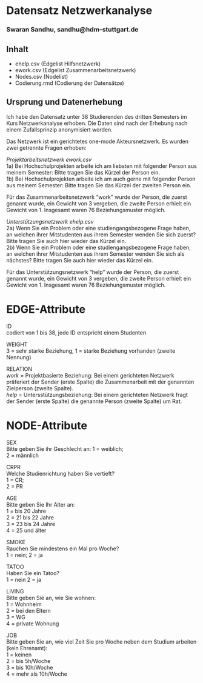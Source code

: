 # Datensatz Netzwerkanalyse #
### Swaran Sandhu, sandhu@hdm-stuttgart.de ###

## Inhalt
- ehelp.csv (Edgelist Hilfsnetzwerk)
- ework.csv (Edgelist Zusammenarbeitsnetzwerk)
- Nodes.csv (Nodelist)
- Codierung.rmd (Codierung der Datensätze)

## Ursprung und Datenerhebung
Ich habe den Datensatz unter 38 Studierenden des dritten Semesters im Kurs Netzwerkanalyse erhoben. Die Daten sind nach der Erhebung nach einem Zufallsprinzip anonymisiert worden.

Das Netzwerk ist ein gerichtetes one-mode Akteursnetzwerk. Es wurden zwei getrennte Fragen erhoben:

*Projektarbeitsnetzwerk ework.csv*  
1a) Bei Hochschulprojekten arbeite ich am liebsten mit folgender Person aus meinem Semester: Bitte tragen Sie das Kürzel der Person ein.  
1b) Bei Hochschulprojekten arbeite ich am auch gerne mit folgender Person aus meinem Semester: Bitte tragen Sie das Kürzel der zweiten Person ein.  

Für das Zusammenarbeitsnetzwerk "work" wurde der Person, die zuerst genannt wurde, ein Gewicht von 3 vergeben, die zweite Person erhielt ein Gewicht von 1. Insgesamt waren 76 Beziehungsmuster möglich.  

*Unterstützungsnetzwerk ehelp.csv*  
2a) Wenn Sie ein Problem oder eine studiengangsbezogene Frage haben, an welchen ihrer Mitstudenten aus ihrem Semester wenden Sie sich zuerst?  Bitte tragen Sie auch hier wieder das Kürzel ein.  
2b) Wenn Sie ein Problem oder eine studiengangsbezogene Frage haben, an welchen ihrer Mitstudenten aus ihrem Semester wenden Sie sich als nächstes? Bitte tragen Sie auch hier wieder das Kürzel ein.

Für das Unterstützungsnetzwerk "help" wurde der Person, die zuerst genannt wurde, ein Gewicht von 3 vergeben, die zweite Person erhielt ein Gewicht von 1. Insgesamt waren 76 Beziehungsmuster möglich.


# EDGE-Attribute

ID  
codiert von 1 bis 38, jede ID entspricht einem Studenten

WEIGHT  
3 = sehr starke Beziehung,
1 = starke Beziehung vorhanden (zweite Nennung)

RELATION  
*work* = Projektbasierte Beziehung: Bei einem gerichteten Netzwerk präferiert der Sender (erste Spalte) die Zusammenarbeit mit der genannten Zielperson (zweite Spalte).  
*help* = Untersstützungsbeziehung: Bei einem gerichteten Netzwerk fragt der Sender (erste Spalte) die genannte Person (zweite Spalte) um Rat.

# NODE-Attribute  
  
SEX  
Bitte geben Sie ihr Geschlecht an:
1 = weiblich;  
2 = männlich
  
CRPR  
Welche Studienrichtung haben Sie vertieft?  
1 = CR;  
2 = PR

AGE  
Bitte geben Sie Ihr Alter an:  
1 = bis 20 Jahre  
2 = 21 bis 22 Jahre  
3 = 23 bis 24 Jahre  
4 = 25 und älter  

SMOKE  
Rauchen Sie mindestens ein Mal pro Woche?  
1 = nein; 
2 = ja

TATOO  
Haben Sie ein Tatoo?  
1 = nein
2 = ja
  
LIVING  
Bitte geben Sie an, wie Sie wohnen:  
1 = Wohnheim  
2 = bei den Eltern  
3 = WG  
4 = private Wohnung  

JOB  
Bitte geben Sie an, wie viel Zeit Sie pro Woche neben dem Studium arbeiten (kein Ehrenamt):  
1 = keinen    
2 = bis 5h/Woche  
3 = bis 10h/Woche  
4 = mehr als 10h/Woche  

##
